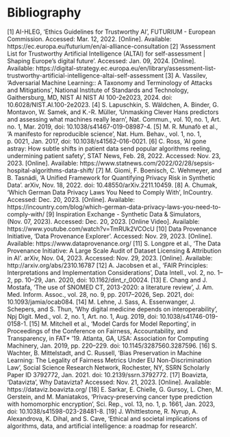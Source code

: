 # Bibliography
[1]	AI-HLEG, ‘Ethics Guidelines for Trustworthy AI’, FUTURIUM - European Commission. Accessed: Mar. 12, 2022. [Online]. Available: https://ec.europa.eu/futurium/en/ai-alliance-consultation
[2]	‘Assessment List for Trustworthy Artificial Intelligence (ALTAI) for self-assessment | Shaping Europe’s digital future’. Accessed: Jan. 09, 2024. [Online]. Available: https://digital-strategy.ec.europa.eu/en/library/assessment-list-trustworthy-artificial-intelligence-altai-self-assessment
[3]	A. Vassilev, ‘Adversarial Machine Learning:: A Taxonomy and Terminology of Attacks and Mitigations’, National Institute of Standards and Technology, Gaithersburg, MD, NIST AI NIST AI 100-2e2023, 2024. doi: 10.6028/NIST.AI.100-2e2023.
[4]	S. Lapuschkin, S. Wäldchen, A. Binder, G. Montavon, W. Samek, and K.-R. Müller, ‘Unmasking Clever Hans predictors and assessing what machines really learn’, Nat. Commun., vol. 10, no. 1, Art. no. 1, Mar. 2019, doi: 10.1038/s41467-019-08987-4.
[5]	M. R. Munafò et al., ‘A manifesto for reproducible science’, Nat. Hum. Behav., vol. 1, no. 1, p. 0021, Jan. 2017, doi: 10.1038/s41562-016-0021.
[6]	C. Ross, ‘AI gone astray: How subtle shifts in patient data send popular algorithms reeling, undermining patient safety’, STAT News, Feb. 28, 2022. Accessed: Nov. 23, 2023. [Online]. Available: https://www.statnews.com/2022/02/28/sepsis-hospital-algorithms-data-shift/
[7]	M. Giomi, F. Boenisch, C. Wehmeyer, and B. Tasnádi, ‘A Unified Framework for Quantifying Privacy Risk in Synthetic Data’. arXiv, Nov. 18, 2022. doi: 10.48550/arXiv.2211.10459.
[8]	A. Chumak, ‘Which German Data Privacy Laws You Need to Comply With’, InCountry. Accessed: Dec. 20, 2023. [Online]. Available: https://incountry.com/blog/which-german-data-privacy-laws-you-need-to-comply-with/
[9]	Inspiration Exchange - Synthetic Data & Simulators, (Nov. 07, 2023). Accessed: Dec. 20, 2023. [Online Video]. Available: https://www.youtube.com/watch?v=TmRUk2VCOcU
[10]	Data Provenance Initiative, ‘Data Provenance Explorer’. Accessed: Nov. 29, 2023. [Online]. Available: https://www.dataprovenance.org/
[11]	S. Longpre et al., ‘The Data Provenance Initiative: A Large Scale Audit of Dataset Licensing & Attribution in AI’. arXiv, Nov. 04, 2023. Accessed: Nov. 29, 2023. [Online]. Available: http://arxiv.org/abs/2310.16787
[12]	A. Jacobsen et al., ‘FAIR Principles: Interpretations and Implementation Considerations’, Data Intell., vol. 2, no. 1–2, pp. 10–29, Jan. 2020, doi: 10.1162/dint_r_00024.
[13]	E. Chang and J. Mostafa, ‘The use of SNOMED CT, 2013-2020: a literature review’, J. Am. Med. Inform. Assoc., vol. 28, no. 9, pp. 2017–2026, Sep. 2021, doi: 10.1093/jamia/ocab084.
[14]	M. Lehne, J. Sass, A. Essenwanger, J. Schepers, and S. Thun, ‘Why digital medicine depends on interoperability’, Npj Digit. Med., vol. 2, no. 1, Art. no. 1, Aug. 2019, doi: 10.1038/s41746-019-0158-1.
[15]	M. Mitchell et al., ‘Model Cards for Model Reporting’, in Proceedings of the Conference on Fairness, Accountability, and Transparency, in FAT* ’19. Atlanta, GA, USA: Association for Computing Machinery, Jan. 2019, pp. 220–229. doi: 10.1145/3287560.3287596.
[16]	S. Wachter, B. Mittelstadt, and C. Russell, ‘Bias Preservation in Machine Learning: The Legality of Fairness Metrics Under EU Non-Discrimination Law’, Social Science Research Network, Rochester, NY, SSRN Scholarly Paper ID 3792772, Jan. 2021. doi: 10.2139/ssrn.3792772.
[17]	Boavizta, ‘Datavizta’, Why Datavizta? Accessed: Nov. 21, 2023. [Online]. Available: https://dataviz.boavizta.org/
[18]	E. Sarkar, E. Chielle, G. Gursoy, L. Chen, M. Gerstein, and M. Maniatakos, ‘Privacy-preserving cancer type prediction with homomorphic encryption’, Sci. Rep., vol. 13, no. 1, p. 1661, Jan. 2023, doi: 10.1038/s41598-023-28481-8.
[19]	J. Whittlestone, R. Nyrup, A. Alexandrova, K. Dihal, and S. Cave, ‘Ethical and societal implications of algorithms, data, and artificial intelligence: a roadmap for research’.
